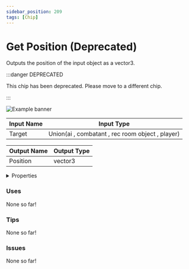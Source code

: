 ```yaml
---
sidebar_position: 209
tags: [Chip]
---
```


# Get Position (Deprecated)

Outputs the position of the input object as a vector3.

:::danger DEPRECATED

This chip has been deprecated. Please move to a different chip.

:::

![Example banner](./assets/a8c52ef2-17bf-47e6-9084-3e5623584b48.svg)

| Input Name | Input Type |
|-----------|-----------|
| Target | Union(ai , combatant , rec room object , player) |

| Output Name | Output Type |
|-----------|-----------|
| Position | vector3 |


<details>
  <summary>Properties</summary>
  <div>
    <div>
    <table>
      <thead>
        <tr>
          <th>Is beta required?</th>
          <th>❌</th>
        </tr>
        <tr>
          <th>Is this chip a trolling risk?</th>
          <th>❌</th>
        </tr>
        <tr>
          <th>Chip UUID</th>
          <th>a8c52ef2-17bf-47e6-9084-3e5623584b48</th>
        </tr>
      </thead>
    </table>
    </div>
  </div>
</details>

### Uses

None so far!

### Tips

None so far!

### Issues

None so far!